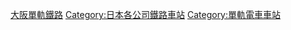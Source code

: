 [[Category:大阪單軌鐵路|]]
[[Category:日本各公司鐵路車站|Category:日本各公司鐵路車站]]
[[Category:單軌電車車站|Category:單軌電車車站]]
{{DEFAULTSORT:Osaka kosoku}}